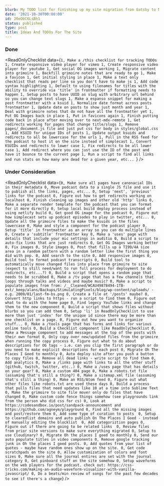 ```yaml
---
blurb: My TODO list for finishing up my site migration from Gatsby to NextJS.
date: '2021-10-30T00:00:00'
id: 20eObC6LsBh1
status: published
type: post
title: Ideas And TODOs For The Site
---
```


### Done

<ReadOnlyChecklist data={`1, Make a /this checklist for tracking TODOs
1, Create responsive video player for vimeo
1, Create responsive video player for youtube
1, Get social OG images working
1, Migrate content into grimoire
1, Backfill grimoire notes that are ready to go
1, Make a favicon
1, Get initial styling in place
1, Make a text only checklist that reads per line so you don't have to make js
1, Add code syntax highlighting
1, Default to using filenames for titles with the ability to override via 'title' in frontmatter if formatting needs to happen
1, Setup posts to have UUID as slug with arbitrary url behind so you can change text slugs
1, Make a espanso snippet for making a post frontmatter with a ksuid
1, Normalize date format across posts frontmatter
1, Update date on posts to show just month and year
1, Deal with grimoire notes that do not have all the frontmatter yet
1, Put OG Images back in place
1, Put in favicons again
1, Finish putting code back in place after moving over to next-mdx-remote
1, Get redirects working for pages that change title/slugs
1, Remove pages/_document.js file and just put css for body in styles/global.css
1, Add KSUID for unique IDs of posts
1, Update output ksuids and redirects to all be lowercase for the urls
1, Pull in the RSS feed for the podcast to host it on the site instead of simplecast
1, Convert KSUIDs and redirects to lower case
1, Fix redirects to be all lower case
1, Add redirect where you can just use the ID of the post and have it bounce to the current page
1, Run a script to find all links and run stats on how many are dead for a given year, etc...
`} />

### Under Consideration 

<ReadOnlyChecklist data={`
0, Make sure all pages have canonacial IDs in their metadata
0, Move podcast data to a single JS file and use it to publish all the links, pages, etc...
0, Setup 'next', 'previous' links for the podcast
0, Figure out how to get redirects working on localhost
0, Finish cleaning up images and other old 'http' links
0, Make a separate render template for the podcast that you can format for it more directly
0, Setup local build deploy process instead of using netlify build
0, Get good OG image for the podcast
0, Figure out how simplecast sets up podcast episodes to play in twitter, etc...
0, Update all the grimoire files to make the ksuids in the files lowercase
0, Make and style a component for the podcast player
0, Setup 'title' in frontmatter as an array so you can do multiple lines
0, Create a 'subtitle' frontmatter key
0, Make a 'uses' page with details that include your mic settings in auditio
0, Build a script to auto-fix links that are just redirects
0, Get OG Images working better
0, Fix images
0, Style images
0, Post that fills up a TI99/4A size area in a random pattern with a random letter like the first thing you did with pop.
0, Add search to the site
0, Add responsive images
0, Build tool to format podcast transcripts
0, Build tool to automatically move changed files into place from grimoire to site (expect to still need/want to run full process for deployment to do redirects, etc...?)
0, Build a script that opens a random page that needs to be scrubbed
0, Make a /tv page that has a few channels that loops through talks and videos and maybe music?
0, Make a script to populate images from from: /__Cleaned/WCAU49878494-1TB-ext/_keep/alans/Backups/StimulatingPixels/blog/wp-content/uploads/ - e.g. 2009/01/last-fm-bs.png
0, Create a file at '/posts' maybe?
0, Convert http links to https - run a script to find them
0, Figure out what to do with the home page
0, Find legecy YouTube links and change them to the new component
0, Build a script that shows files without blurbs so you can add them
0, Setup 'li' in ReadOnlyChecklist to use more than just 'index' for the unique id since there may be more than one checklist on a page.
0, Figure out how you want to organize stuff...
0, Make a /tools page that has forms and links for various online tools
0, Build a Checklist component like ReadOnlyChecklist
0, Make a Message component to add messages at the top of the posts with their own format
0, Only copy over new/updated files from the grimoire when running the copy process
0, Figure out what to do about descriptions for OG tags - i.e. can you clip the first paragraph or do you need to make explicit descriptions for each post
0, Migrate Oh The Places I Goed to monthly
0, Auto deploy site after you push a button to copy files
0, Remove all dead links - write script to find them
0, Add analytics
0, Make a /links page with links to all the other stuff (github, twitch, twitter, etc..)
0, Make a /uses page that has details on your gear?
0, Make a custom 404 page
0, Make a robots.txt file (assuming that's still a thing?)
0, Make a sitemap.xml file (assuming that's still a thing)
0, Make an RSS/Atom feed
0, Figure out what other files like robots.txt are used these days
0, Build a process that pulls files that need updates like 10 at a time into Sublime Text
0, Make the grimoire to site file mover only do files that have changed
0, Make custom code fence things somehow (see playgrounds link from the person who did css for cs)
0, Look at https://codesandbox.io/post/sandpack-announcement and https://github.com/agneym/playground
0, Find all the missing images and post/restore them
0, Add some type of curation to posts 
0, Setup to clearedlist domains and auto publish On The Places I Goed - instead of manually editing the blocklist 
0, Add categoriztion pages
0, Figure out if there are going to be related links 
0, Review files from prior site versions to make sure everything migrated
0, Setup to use Cloudinary?
0, Migrate Oh the places I goed to monthly
0, Send our auto populate titles in video components
0, Remove google tracking junk in Oh the places I goed posts.
0, Add quotes from your list of quotes - maybe have random ones show up on the site.
0, Get code scratchpads on the site
0, Allow customization of colors and font sizes
0, Make sure all the journal entires are set with the journal category
0, Get pinboard stuff on the site somehow
0, Setup waveforms on the web players for the podcast. check out: https://css-tricks.com/making-an-audio-waveform-visualizer-with-vanilla-javascript/
0, Do a beats/min review of songs for the past few decades to see if there's a change
`} />



